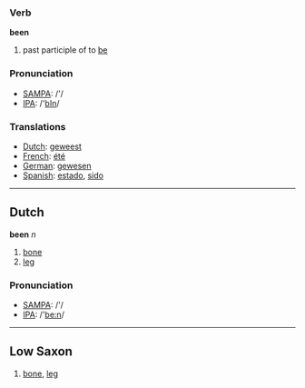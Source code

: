 === Verb ===

'''been''' 

# past participle of to [[be]]

=== Pronunciation ===
*[[w:SAMPA|SAMPA]]: /'/
*[[w:IPA|IPA]]: /'[[bIn]]/

===Translations===
* [[Dutch]]: [[geweest]]
* [[French]]: [[été]]
* [[German]]: [[gewesen]]
* [[Spanish]]: [[estado]], [[sido]]

----

==Dutch==

'''been''' ''n''

# [[bone]]
# [[leg]]

=== Pronunciation ===
*[[w:SAMPA|SAMPA]]: /'/
*[[w:IPA|IPA]]: /'[[be:n]]/

----

==Low Saxon==
# [[bone]], [[leg]]